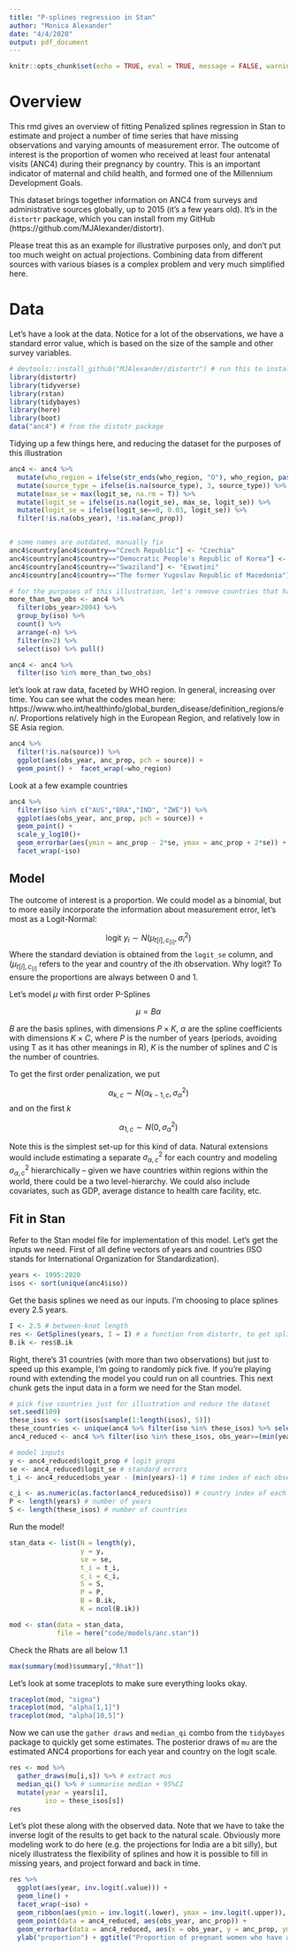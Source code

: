 ```yaml
---
title: "P-splines regression in Stan"
author: "Monica Alexander"
date: "4/4/2020"
output: pdf_document
---
```


```r
knitr::opts_chunk$set(echo = TRUE, eval = TRUE, message = FALSE, warning = FALSE)
```

# Overview

This rmd gives an overview of fitting Penalized splines regression in Stan to estimate and project a number of time series that have missing observations and varying amounts of measurement error. The outcome of interest is the proportion of women who received at least four antenatal visits (ANC4) during their pregnancy by country. This is an important indicator of maternal and child health, and formed one of the Millennium Development Goals. 

This dataset brings together information on ANC4 from surveys and administrative sources globally, up to 2015 (it's a few years old). It's in the `distortr` package, which you can install from my GitHub (https://github.com/MJAlexander/distortr).

Please treat this as an example for illustrative purposes only, and don't put too much weight on actual projections. Combining data from different sources with various biases is a complex problem and very much simplified here. 

# Data

Let's have a look at the data. Notice for a lot of the observations, we have a standard error value, which is based on the size of the sample and other survey variables. 


```r
# devtools::install_github("MJAlexander/distortr") # run this to install distortr
library(distortr)
library(tidyverse)
library(rstan)
library(tidybayes)
library(here)
library(boot)
data("anc4") # from the distotr package
```

Tidying up a few things here, and reducing the dataset for the purposes of this illustration

```r
anc4 <- anc4 %>% 
  mutate(who_region = ifelse(str_ends(who_region, "O"), who_region, paste0(who_region, "O"))) %>% 
  mutate(source_type = ifelse(is.na(source_type), 3, source_type)) %>% 
  mutate(max_se = max(logit_se, na.rm = T)) %>% 
  mutate(logit_se = ifelse(is.na(logit_se), max_se, logit_se)) %>% 
  mutate(logit_se = ifelse(logit_se==0, 0.03, logit_se)) %>% 
  filter(!is.na(obs_year), !is.na(anc_prop))


# some names are outdated, manually fix
anc4$country[anc4$country=="Czech Republic"] <- "Czechia"
anc4$country[anc4$country=="Democratic People's Republic of Korea"] <- "Dem. People's Republic of Korea"
anc4$country[anc4$country=="Swaziland"] <- "Eswatini"
anc4$country[anc4$country=="The former Yugoslav Republic of Macedonia"] <- "North Macedonia"

# for the purposes of this illustration, let's remove countries that have less than 3 obs
more_than_two_obs <- anc4 %>%
  filter(obs_year>2004) %>% 
  group_by(iso) %>% 
  count() %>% 
  arrange(-n) %>% 
  filter(n>2) %>% 
  select(iso) %>% pull()

anc4 <- anc4 %>% 
  filter(iso %in% more_than_two_obs)

```

let's look at raw data, faceted by WHO region. In general, increasing over time. You can see what the codes mean here: https://www.who.int/healthinfo/global_burden_disease/definition_regions/en/. Proportions relatively high in the European Region, and relatively low in SE Asia region. 

```r
anc4 %>% 
  filter(!is.na(source)) %>% 
  ggplot(aes(obs_year, anc_prop, pch = source)) + 
  geom_point() +  facet_wrap(~who_region)
```


Look at a few example countries
```r
anc4 %>% 
  filter(iso %in% c("AUS","BRA","IND", "ZWE")) %>% 
  ggplot(aes(obs_year, anc_prop, pch = source)) + 
  geom_point() + 
  scale_y_log10()+
  geom_errorbar(aes(ymin = anc_prop - 2*se, ymax = anc_prop + 2*se)) + 
  facet_wrap(~iso)
```




## Model

The outcome of interest is a proportion. We could model as a binomial, but to more easily incorporate the information about measurement error, let's most as a Logit-Normal:

$$
\text{logit }y_i \sim N(\mu_{t[i], c_[i]}, \sigma^2_i)
$$
Where the standard deviation is obtained from the `logit_se` column, and $(\mu_{t[i], c_[i]}$ refers to the year and country of the $i$th observation. Why logit? To ensure the proportions are always between 0 and 1. 

Let's model $\mu$ with first order P-Splines

$$
\mu = B\alpha
$$

$B$ are the basis splines, with dimensions $P \times K$, $\alpha$ are the spline coefficients with dimensions $K \times C$, where $P$ is the number of years (periods, avoiding using T as it has other meanings in R), $K$ is the number of splines and $C$ is the number of countries. 

To get the first order penalization, we put

$$
\alpha_{k,c} \sim N(\alpha_{k-1, c}, \sigma^2_{\alpha})
$$
and on the first $k$

$$
\alpha_{1,c} \sim N(0, \sigma^2_{\alpha})
$$

Note this is the simplest set-up for this kind of data. Natural extensions would include estimating a separate $\sigma^2_{\alpha, c}$ for each country and modeling $\sigma^2_{\alpha, c}$ hierarchically -- given we have countries within regions within the world, there could be a two level-hierarchy. We could also include covariates, such as GDP, average distance to health care facility, etc. 

## Fit in Stan

Refer to the Stan model file for implementation of this model. Let's get the inputs we need. First of all define vectors of years and countries (ISO stands for International Organization for Standardization).

```r
years <- 1995:2020
isos <- sort(unique(anc4$iso))
```

Get the basis splines we need as our inputs. I'm choosing to place splines every 2.5 years.

```r
I <- 2.5 # between-knot length
res <- GetSplines(years, I = I) # a function from distortr, to get splines of constant shape
B.ik <- res$B.ik
```

Right, there's 31 countries (with more than two observations) but just to speed up this example, I'm going to randomly pick five. If you're playing round with extending the model you could run on all countries. This next chunk gets the input data in a form we need for the Stan model. 


```r
# pick five countries just for illustration and reduce the dataset
set.seed(109)
these_isos <- sort(isos[sample(1:length(isos), 5)]) 
these_countries <- unique(anc4 %>% filter(iso %in% these_isos) %>% select(country) %>% pull())
anc4_reduced <- anc4 %>% filter(iso %in% these_isos, obs_year>=(min(years))) %>% arrange(iso)

# model inputs
y <- anc4_reduced$logit_prop # logit props
se <- anc4_reduced$logit_se # standard errors 
t_i <- anc4_reduced$obs_year - (min(years)-1) # time index of each observation

c_i <- as.numeric(as.factor(anc4_reduced$iso)) # country index of each observation
P <- length(years) # number of years
S <- length(these_isos) # number of countries
```

Run the model! 

```r
stan_data <- list(N = length(y),
                  y = y,
                  se = se,
                  t_i = t_i,
                  c_i = c_i,
                  S = S,
                  P = P,
                  B = B.ik,
                  K = ncol(B.ik))

mod <- stan(data = stan_data, 
            file = here("code/models/anc.stan"))
```

Check the Rhats are all below 1.1

```r
max(summary(mod)$summary[,"Rhat"])
```


Let's look at some traceplots to make sure everything looks okay. 

```r
traceplot(mod, "sigma")
traceplot(mod, "alpha[1,1]")
traceplot(mod, "alpha[10,5]")
```


Now we can use the `gather draws` and `median_qi` combo from the `tidybayes` package to quickly get some estimates. The posterior draws of `mu` are the estimated ANC4 proportions for each year and country on the logit scale. 

```r
res <- mod %>% 
  gather_draws(mu[i,s]) %>% # extract mus
  median_qi() %>% # summarise median + 95%CI
  mutate(year = years[i],
         iso = these_isos[s]) 
res
```

Let's plot these along with the observed data. Note that we have to take the inverse logit of the results to get back to the natural scale. Obviously more modeling work to do here (e.g. the projections for India are a bit silly), but nicely illustratess the flexibility of splines and how it is possible to fill in missing years, and project forward and back in time. 

```r
res %>% 
  ggplot(aes(year, inv.logit(.value))) + 
  geom_line() + 
  facet_wrap(~iso) + 
  geom_ribbon(aes(ymin = inv.logit(.lower), ymax = inv.logit(.upper)), alpha = 0.2) + 
  geom_point(data = anc4_reduced, aes(obs_year, anc_prop)) +
  geom_errorbar(data = anc4_reduced, aes(x = obs_year, y = anc_prop, ymin = anc_prop-2*se, ymax = anc_prop+2*se)) + 
  ylab("proportion") + ggtitle("Proportion of pregnant women who have at least 4 antenatal care visits")
```

